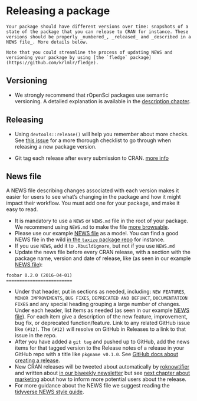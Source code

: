 # Releasing a package {#releasing}

```block
Your package should have different versions over time: snapshots of a state of the package that you can release to CRAN for instance. These versions should be properly _numbered_, _released_ and _described in a NEWS file_. More details below.

Note that you could streamline the process of updating NEWS and versioning your package by using [the `fledge` package](https://github.com/krlmlr/fledge).
```

## Versioning

* We strongly recommend that rOpenSci packages use semantic versioning. A detailed explanation is available in the [description chapter](http://r-pkgs.had.co.nz/description.html#version).

## Releasing

* Using `devtools::release()` will help you remember about more checks. See [this issue](https://github.com/r-lib/usethis/issues/338) for a more thorough checklist to go through when releasing a new package version.

* Git tag each release after every submission to CRAN. [more info](https://help.github.com/articles/creating-releases/)


## News file {#news}

A NEWS file describing changes associated with each version makes it easier for users to see what's changing in the package and how it might impact their workflow. You must add one for your package, and make it easy to read.

* It is mandatory to use a `NEWS` or `NEWS.md` file in the root of your package. We recommend using `NEWS.md` to make the file [more browsable](http://happygitwithr.com/repo-browsability.html).
* Please use our example [NEWS file](#newstemplate) as a model. You can find a good NEWS file in the wild [in the `taxize` package repo](https://github.com/ropensci/taxize/blob/master/NEWS.md) for instance.
* If you use `NEWS`, add it to `.Rbuildignore`, but not if you use `NEWS.md`
* Update the news file before every CRAN release, with a section with the package name, version and date of release, like (as seen in our example [NEWS file](#newstemplate)):

```
foobar 0.2.0 (2016-04-01)
=========================
```

* Under that header, put in sections as needed, including: `NEW FEATURES`, `MINOR IMPROVEMENTS`, `BUG FIXES`, `DEPRECATED AND DEFUNCT`, `DOCUMENTATION FIXES` and any special heading grouping a large number of changes. Under each header, list items as needed (as seen in our example [NEWS file](#newstemplate)). For each item give
a description of the new feature, improvement, bug fix, or deprecated function/feature. Link
to any related GitHub issue like `(#12)`. The `(#12)` will resolve on GitHub in Releases to a link to that issue in the repo.
* After you have added a `git tag` and pushed up to GitHub, add the news items for that tagged version to the Release notes of a release in your GitHub repo with a title like `pkgname v0.1.0`. See [GitHub docs about creating a release](https://help.github.com/articles/creating-releases/).
* New CRAN releases will be tweeted about automatically by [roknowtifier](https://twitter.com/roknowtifier) and written about [in our biweekly newsletter](https://ropensci.github.io/biweekly/) but see [next chapter about marketing](#marketing) about how to inform more potential users about the release.
* For more guidance about the NEWS file we suggest reading the [tidyverse NEWS style guide](https://style.tidyverse.org/news.html).
